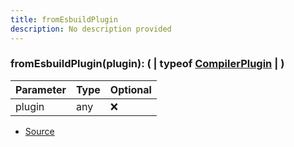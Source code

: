 ```yaml
---
title: fromEsbuildPlugin
description: No description provided
---
```



### fromEsbuildPlugin(plugin): ( | typeof [CompilerPlugin](/docs/api-reference/classes/CompilerPlugin) | )

| Parameter | Type | Optional |
| ----------- | ----------- | ----------- |
| plugin | any | ❌ |


- [Source](https://github.com/underctrl-io/commandkit/blob/e7997746676c2b18be64230c918cb998973d18b5/packages/commandkit/src/plugins/plugin-runtime/CompilerPluginRuntime.ts#L186)